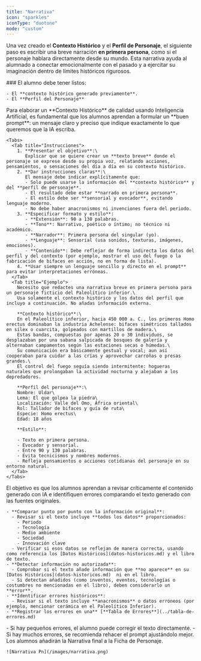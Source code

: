 ```yaml
---
title: "Narrativa"
icon: "sparkles"
iconType: "duotone"
mode: "custom"
---
```


Una vez creado el **Contexto Histórico** y el **Perfil de Personaje**, el siguiente paso es escribir una breve narración **en primera persona**, como si el personaje hablara directamente desde su mundo. Esta narrativa ayuda al alumnado a conectar emocionalmente con el pasado y a ejercitar su imaginación dentro de límites históricos rigurosos.

<Steps>
  <Step title="Información base." iconType="duotone" stepNumber={1} titleSize="h2">
    ### El alumno debe tener listos:

    - El **contexto histórico generado previamente**.
    - El **Perfil del Personaje**
  </Step>
  <Step title="Elaborar el prompt para la IA." iconType="duotone" stepNumber={2} titleSize="h2">
    Para elaborar un **Contexto Histórico** de calidad usando Inteligencia Artificial, es fundamental que los alumnos aprendan a formular un **buen prompt**: un mensaje claro y preciso que indique exactamente lo que queremos que la IA escriba.

    <Tabs>
      <Tab title="Instrucciones">
        1. **Presentar el objetivo**:\
           Explicar que se quiere crear un **texto breve** donde el personaje se exprese desde su propia voz, relatando acciones, pensamientos, o sensaciones del día a día en su contexto histórico.
        2. **Dar instrucciones claras**:\
           El mensaje debe indicar explícitamente que:
           - Solo puede usarse la información del **contexto histórico** y del **perfil de personaje**.
           - El resultado debe estar **narrado en primera persona**.
           - El estilo debe ser **sensorial y evocador**, evitando lenguaje moderno.
           - No debe haber anacronismos ni invenciones fuera del periodo.
        3. **Especificar formato y estilo**:
           - **Extensión**: 90 a 130 palabras.
           - **Tono**: Narrativo, poético o íntimo; no técnico ni académico.
           - **Narrador**: Primera persona del singular (yo).
           - **Lenguaje**: Sensorial (usa sonidos, texturas, imágenes, emociones).
           - **Contenido**: Debe reflejar de forma indirecta los datos del perfil y del contexto (por ejemplo, mostrar el uso del fuego o la fabricación de bifaces en acción, no en forma de lista).
        4. **Usar siempre un lenguaje sencillo y directo en el prompt** para evitar interpretaciones erróneas.
      </Tab>
      <Tab title="Ejemplo">
        Necesito que redactes una narrativa breve en primera persona para un personaje ficticio del Paleolítico inferior.\
        Usa solamente el contexto histórico y los datos del perfil que incluyo a continuación. No añadas información externa.

        **Contexto histórico**:\
        En el Paleolítico inferior, hacia 450 000 a. C., los primeros Homo erectus dominaban la industria Achelense: bifaces simétricos tallados en sílex o cuarcita, golpeados con martillos de madera.\
        Estas bandas, compuestas por apenas 20 o 30 individuos, se desplazaban por una sabana salpicada de bosques de galería y alternaban campamentos según las estaciones secas o húmedas.\
        Su comunicación era básicamente gestual y vocal; aun así cooperaban para cuidar a las crías y aprovechar carroñas o presas grandes.\
        El control del fuego seguía siendo intermitente: hogueras naturales que prolongaban la actividad nocturna y alejaban a los depredadores.

        **Perfil del personaje**:\
        Nombre: Uldar\
        Lema: El que golpea la piedra\
        Localización: Valle del Omo, África oriental\
        Rol: Tallador de bifaces y guía de ruta\
        Especie: Homo erectus\
        Edad: 18 años

        **Estilo**:

        - Texto en primera persona.
        - Evocador y sensorial.
        - Entre 90 y 130 palabras.
        - Evita tecnicismos y nombres modernos.
        - Refleja pensamientos o acciones cotidianas del personaje en su entorno natural.
      </Tab>
    </Tabs>
  </Step>
  <Step title="Revisión crítica" iconType="duotone" stepNumber={3} titleSize="h2">
    El objetivo es que los alumnos aprendan a revisar críticamente el contenido generado con IA e identifiquen errores comparando el texto generado con las fuentes originales.

    - **Comparar punto por punto con la información original**:
      - Revisar si el texto incluye **todos los datos** proporcionados:
        - Periodo
        - Tecnología
        - Medio ambiente
        - Sociedad
        - Innovación clave
      - Verificar si esos datos se reflejan de manera correcta, usando como referencia los [Datos Históricos](datos-historicos.md) y el libro de texto.
    - **Detectar información no autorizada**:
      - Comprobar si el texto añade información que **no aparece** en su [Datos Históricos](datos-historicos.md)  ni en el libro.
      - Si detectan añadidos (como inventos, eventos, tecnologías o costumbres no mencionadas en el libro), deben considerarlo un **error**.
    - **Identificar errores históricos**:
      - Revisar si el texto incluye **anacronismos** o datos erróneos (por ejemplo, mencionar cerámica en el Paleolítico Inferior).
    - **Registrar los errores en una** [**Tabla de Errores**](../tabla-de-errores.md)
  </Step>
  <Step title="Re-Prompt" iconType="duotone" stepNumber={4} titleSize="h2">
    - Si hay pequeños errores, el alumno puede corregir el texto directamente.
    - Si hay muchos errores, se recomienda rehacer el prompt ajustándolo mejor.
  </Step>
  <Step title="Narrativa Final" icon="newspaper" iconType="duotone" titleSize="h2">
    Los alumnos añadirán la Narrativa final a la Ficha de Personaje.

    ![Narrativa Pn](/images/narrativa.png)
  </Step>
</Steps>